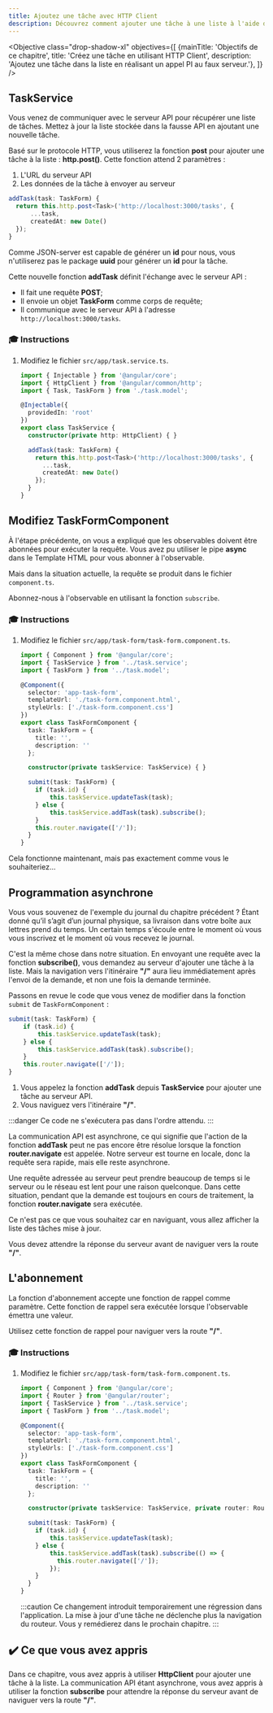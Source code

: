 ```yaml
---
title: Ajoutez une tâche avec HTTP Client
description: Découvrez comment ajouter une tâche à une liste à l'aide du HTTP Client dans une application Angular.
---
```



<Objective class="drop-shadow-xl" objectives={[
    {mainTitle: 'Objectifs de ce chapitre', title: 'Créez une tâche en utilisant HTTP Client', description: 'Ajoutez une tâche dans la liste en réalisant un appel PI au faux serveur.'},
]} />

## TaskService

Vous venez de communiquer avec le serveur API pour récupérer une liste de tâches.
Mettez à jour la liste stockée dans la fausse API en ajoutant une nouvelle tâche.

Basé sur le protocole HTTP, vous utiliserez la fonction **post** pour ajouter une tâche à la liste : **http.post()**.
Cette fonction attend 2 paramètres :

1. L'URL du serveur API
2. Les données de la tâche à envoyer au serveur

```typescript
addTask(task: TaskForm) {
  return this.http.post<Task>('http://localhost:3000/tasks', {
      ...task,
      createdAt: new Date()
  });
}
```

Comme JSON-server est capable de générer un **id** pour nous, vous n'utiliserez pas le package **uuid** pour générer un **id** pour la tâche.

Cette nouvelle fonction **addTask** définit l'échange avec le serveur API :

- Il fait une requête **POST**;
- Il envoie un objet **TaskForm** comme corps de requête;
- Il communique avec le serveur API à l'adresse `http://localhost:3000/tasks`.

### 🎓 Instructions

<Steps>

1. Modifiez le fichier `src/app/task.service.ts`.

    ```typescript ins={"Ajoutez la fonction addTask": 10-16}
    import { Injectable } from '@angular/core';
    import { HttpClient } from '@angular/common/http';
    import { Task, TaskForm } from './task.model';

    @Injectable({
      providedIn: 'root'
    })
    export class TaskService {
      constructor(private http: HttpClient) { }

      addTask(task: TaskForm) {
        return this.http.post<Task>('http://localhost:3000/tasks', {
          ...task,
          createdAt: new Date()
        });
      }
    }
    ```

</Steps>

## Modifiez TaskFormComponent

À l'étape précédente, on vous a expliqué que les observables doivent être abonnées pour exécuter la requête.
Vous avez pu utiliser le pipe **async** dans le Template HTML pour vous abonner à l'observable.

Mais dans la situation actuelle, la requête se produit dans le fichier `component.ts`.

Abonnez-nous à l'observable en utilisant la fonction `subscribe`.

### 🎓 Instructions

<Steps>

1. Modifiez le fichier `src/app/task-form/task-form.component.ts`.

    ```typescript ins={"Mettez à jour la fonction de soumission du formulaire": 19-23} ins="this.taskService.addTask(task).subscribe();"
    import { Component } from '@angular/core';
    import { TaskService } from '../task.service';
    import { TaskForm } from '../task.model';

    @Component({
      selector: 'app-task-form',
      templateUrl: './task-form.component.html',
      styleUrls: ['./task-form.component.css']
    })
    export class TaskFormComponent {
      task: TaskForm = {
        title: '',
        description: ''
      };

      constructor(private taskService: TaskService) { }

      submit(task: TaskForm) {
        if (task.id) {
            this.taskService.updateTask(task);
        } else {
            this.taskService.addTask(task).subscribe();
        }
        this.router.navigate(['/']);
      }
    }
    ```
</Steps>

Cela fonctionne maintenant, mais pas exactement comme vous le souhaiteriez...

## Programmation asynchrone

Vous vous souvenez de l'exemple du journal du chapitre précédent ?
Étant donné qu’il s’agit d’un journal physique, sa livraison dans votre boîte aux lettres prend du temps.
Un certain temps s'écoule entre le moment où vous vous inscrivez et le moment où vous recevez le journal.

C'est la même chose dans notre situation.
En envoyant une requête avec la fonction **subscribe()**, vous demandez au serveur d'ajouter une tâche à la liste.
Mais la navigation vers l'itinéraire **"/"** aura lieu immédiatement après l'envoi de la demande, et non une fois la demande terminée.

Passons en revue le code que vous venez de modifier dans la fonction `submit` de `TaskFormComponent` :

```typescript
submit(task: TaskForm) {
    if (task.id) {
        this.taskService.updateTask(task);
    } else {
        this.taskService.addTask(task).subscribe();
    }
    this.router.navigate(['/']);
}
```

1. Vous appelez la fonction **addTask** depuis **TaskService** pour ajouter une tâche au serveur API.
2. Vous naviguez vers l'itinéraire **"/"**.

:::danger
Ce code ne s'exécutera pas dans l'ordre attendu.
:::

La communication API est asynchrone, ce qui signifie que l'action de la fonction **addTask** peut ne pas encore être résolue lorsque la fonction **router.navigate** est appelée.
Notre serveur est tourne en locale, donc la requête sera rapide, mais elle reste asynchrone.

Une requête adressée au serveur peut prendre beaucoup de temps si le serveur ou le réseau est lent pour une raison quelconque.
Dans cette situation, pendant que la demande est toujours en cours de traitement, la fonction **router.navigate** sera exécutée.

Ce n'est pas ce que vous souhaitez car en naviguant, vous allez afficher la liste des tâches mise à jour.

Vous devez attendre la réponse du serveur avant de naviguer vers la route **"/"**.

## L'abonnement

La fonction d'abonnement accepte une fonction de rappel comme paramètre.
Cette fonction de rappel sera exécutée lorsque l'observable émettra une valeur.

Utilisez cette fonction de rappel pour naviguer vers la route **"/"**.

### 🎓 Instructions

<Steps>

1. Modifiez le fichier `src/app/task-form/task-form.component.ts`.

    ```typescript ins={"Mettez à jour la fonction de soumission du formulaire": 20-25}
    import { Component } from '@angular/core';
    import { Router } from '@angular/router';
    import { TaskService } from '../task.service';
    import { TaskForm } from '../task.model';

    @Component({
      selector: 'app-task-form',
      templateUrl: './task-form.component.html',
      styleUrls: ['./task-form.component.css']
    })
    export class TaskFormComponent {
      task: TaskForm = {
        title: '',
        description: ''
      };

      constructor(private taskService: TaskService, private router: Router) { }

      submit(task: TaskForm) {
        if (task.id) {
            this.taskService.updateTask(task);
        } else {
            this.taskService.addTask(task).subscribe(() => {
              this.router.navigate(['/']);
            });
        }
      }
    }
    ```
    :::caution
    Ce changement introduit temporairement une régression dans l'application.
    La mise à jour d'une tâche ne déclenche plus la navigation du routeur.
    Vous y remédierez dans le prochain chapitre.
    :::
</Steps>

## ✔️ Ce que vous avez appris

Dans ce chapitre, vous avez appris à utiliser **HttpClient** pour ajouter une tâche à la liste. La communication API étant asynchrone, vous avez appris à utiliser la fonction **subscribe** pour attendre la réponse du serveur avant de naviguer vers la route **"/"**.
